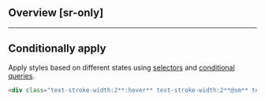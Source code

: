 ## Overview [sr-only]
<Overview/>

---

## Conditionally apply
Apply styles based on different states using [selectors](/guide/state-selectors) and [conditional queries](/guide/conditional-queries).
```html
<div class="text-stroke-width:2**:hover** text-stroke-width:2**@sm** text-stroke-width:2**@dark** text-stroke-width:2**@print**">…</div>
```

